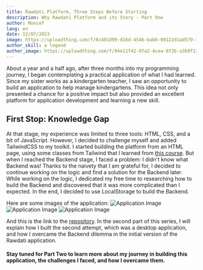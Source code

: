 ```yaml
---
title: Rawdati Platform, Three Steps Before Starting
description: Why Rawdati Platform and its Story - Part One
author: Moncef
lang: en
date: 12/07/2023
image: https://uploadthing.com/f/8c401d99-d16d-454b-bab6-00122d1ad579-ir728p.png
author_skill: a legend
author_image: https://uploadthing.com/f/94e11f42-97a2-4cea-8f2b-a3b9f131a51a-1bnhpd.png
---
```


About a year and a half ago, after three months into my programming journey, I began contemplating a practical application of what I had learned. Since my sister works as a kindergarten teacher, I saw an opportunity to build an application to help manage kindergartens. This idea not only presented a chance for a positive impact but also provided an excellent platform for application development and learning a new skill.

## First Stop: Knowledge Gap

At that stage, my experience was limited to three tools: HTML, CSS, and a bit of JavaScript. However, I decided to challenge myself and added TailwindCSS to my toolkit. I started building the platform from an HTML page, using some classes from Tailwind that I learned from [this course](https://www.youtube.com/watch?v=pfaSUYaSgRo&t).
But when I reached the Backend stage, I faced a problem: I didn't know what Backend was! Thanks to the naivety that I am grateful for, I decided to continue working on the logic and find a solution for the Backend later. While working on the logic, I dedicated my free time to researching how to build the Backend and discovered that it was more complicated than I expected. In the end, I decided to use LocalStorage to build the Backend.

Here are some images of the application:
![Application Image](https://uploadthing.com/f/6401c2fa-8f0b-44d1-946c-e712f8d1944f-p1s54r.png)
![Application Image](https://uploadthing.com/f/20941d74-5e11-47db-9a98-49d610bd8245-p1s5rx.png)
![Application Image](https://uploadthing.com/f/d0140628-0a8d-4e56-8dce-384abda64151-p1s51e.png)

And this is the link to the [repository](https://github.com/modecode22/single-page-app-in-html-js-tailwindcss). In the second part of this series, I will explain how I built the second attempt, which was a desktop application, and how I overcame the Backend dilemma in the initial version of the Rawdati application.

#### Stay tuned for Part Two to learn more about my journey in building this application, the challenges I faced, and how I overcame them.
